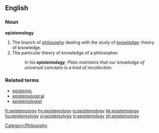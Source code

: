 ==English==

===Noun===
'''epistemology'''

# The branch of [[philosophy]] dealing with the study of [[knowledge]]; theory of knowledge.
# The particular theory of knowledge of a philosopher.
#:''In his '''epistemology''', Plato maintains that our knowledge of universal concepts is a kind of recollection.''

===Related terms===
* [[epistemic]]
* [[epistemological]]
* [[epistemologist]]

[[Category:Philosophy]]

[[fr:epistemology]]
[[hy:epistemology]]
[[io:epistemology]]
[[kk:epistemology]]
[[hu:epistemology]]
[[vi:epistemology]]
[[tr:epistemology]]
[[zh:epistemology]]